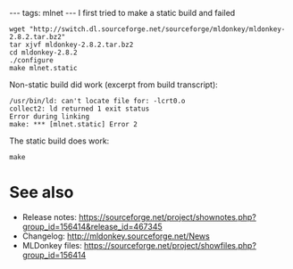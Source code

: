 ---
tags: mlnet
---
I first tried to make a static build and failed
<pre>wget "http://switch.dl.sourceforge.net/sourceforge/mldonkey/mldonkey-2.8.2.tar.bz2"
tar xjvf mldonkey-2.8.2.tar.bz2
cd mldonkey-2.8.2
./configure
make mlnet.static</pre>

Non-static build did work (excerpt from build transcript):

<pre>/usr/bin/ld: can't locate file for: -lcrt0.o
collect2: ld returned 1 exit status
Error during linking
make: *** [mlnet.static] Error 2</pre>

The static build does work:

<pre>make</pre>

= See also =

* Release notes: https://sourceforge.net/project/shownotes.php?group_id=156414&release_id=467345
* Changelog: http://mldonkey.sourceforge.net/News
* MLDonkey files: https://sourceforge.net/project/showfiles.php?group_id=156414
